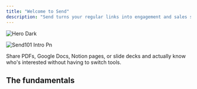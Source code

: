 ```yaml
---
title: "Welcome to Send"
description: "Send turns your regular links into engagement and sales signals by showing you exactly who clicked, when they viewed it, and how long they stayed engaged."
---
```


<img
  className="hidden dark:block"
  src="/images/hero-dark.svg"
  alt="Hero Dark"
/>

![Send101 Intro Pn](/images/Send101-Intro.png)

Share PDFs, Google Docs, Notion pages, or slide decks and actually know who's interested without having to switch tools.

## The fundamentals

<CardGroup cols={2}>
  <Card title="Identify and deanonimize" href="https://paage.mintlify.app/Send101/identify" img="/images/Identifyviewers-Sendco.png">
    
  </Card>
  <Card title="Signals and metrics" href="https://paage.mintlify.app/Send101/track" img="/images/Engagementinsights.png">
    
  </Card>
</CardGroup>

<CardGroup cols={2}>
  <Card title="Get data without asking for info" href="https://paage.mintlify.app/Send101/links" img="/images/CustomLinks-Send.png">
    
  </Card>
  <Card title="Always updated docs" href="https://paage.mintlify.app/Send101/replace" img="/images/Replace-send.png">
    
  </Card>
</CardGroup>